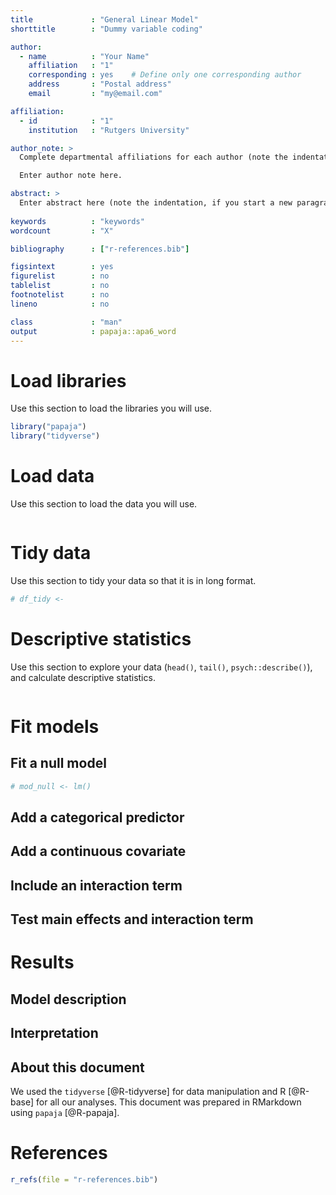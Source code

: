 ```yaml
---
title             : "General Linear Model"
shorttitle        : "Dummy variable coding"

author: 
  - name          : "Your Name"
    affiliation   : "1"
    corresponding : yes    # Define only one corresponding author
    address       : "Postal address"
    email         : "my@email.com"

affiliation:
  - id            : "1"
    institution   : "Rutgers University"

author_note: >
  Complete departmental affiliations for each author (note the indentation, if you start a new paragraph).

  Enter author note here.

abstract: >
  Enter abstract here (note the indentation, if you start a new paragraph).
  
keywords          : "keywords"
wordcount         : "X"

bibliography      : ["r-references.bib"]

figsintext        : yes
figurelist        : no
tablelist         : no
footnotelist      : no
lineno            : no

class             : "man"
output            : papaja::apa6_word
---
```



# Load libraries

Use this section to load the libraries you will use. 

```r
library("papaja")
library("tidyverse")
```


# Load data

Use this section to load the data you will use. 

```r


```


# Tidy data

Use this section to tidy your data so that it is in long format. 

```r
# df_tidy <- 

```


# Descriptive statistics

Use this section to explore your data (`head()`, `tail()`, `psych::describe()`), 
and calculate descriptive statistics.

```r


```



# Fit models

<!--
In the following sections you will fit your models. 
-->


## Fit a null model

```r
# mod_null <- lm()

```


## Add a categorical predictor



## Add a continuous covariate



## Include an interaction term



## Test main effects and interaction term



# Results

<!--
In this section you will write up your results. 
-->



## Model description



## Interpretation

<!--
you can check out `easystats::report()` if you want, but don't rely on it. 
https://github.com/easystats/report
-->





```{=openxml}
<w:p>
  <w:r>
    <w:br w:type="page"/>
  </w:r>
</w:p>
```

## About this document

We used the `tidyverse` [@R-tidyverse] for data manipulation and R [@R-base] for all our analyses. 
This document was prepared in RMarkdown using `papaja` [@R-papaja]. 


\newpage

# References
```r
r_refs(file = "r-references.bib")
```

\setlength{\parindent}{-0.5in}
\setlength{\leftskip}{0.5in}
